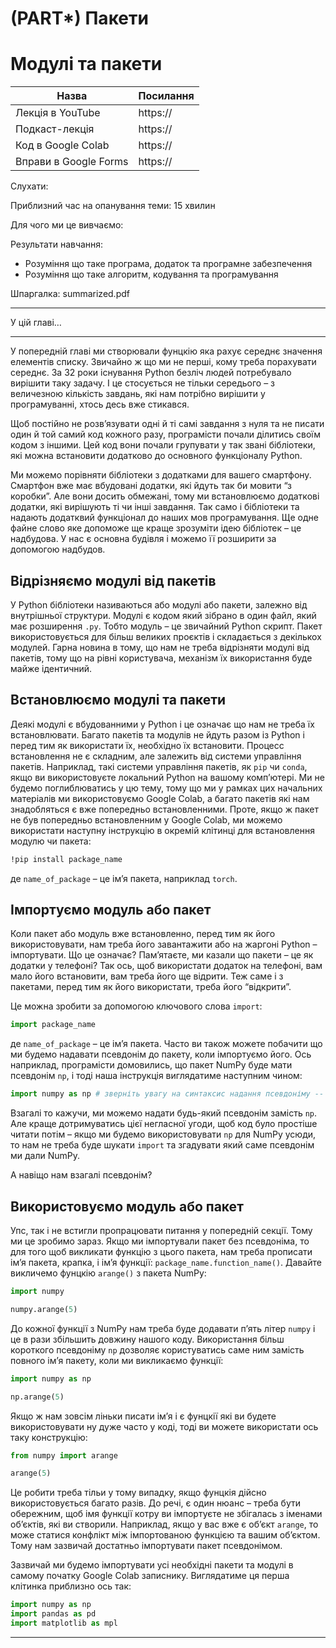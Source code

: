 # (PART\*) Пакети {-}

# Модулі та пакети 

| Назва                 | Посилання |
|-----------------------|-----------|
| Лекція в YouTube      | https://  |
| Подкаст-лекція        | https://  |
| Код в Google Colab    | https://  |
| Вправи в Google Forms | https://  |

Слухати:

Приблизний час на опанування теми: 15 хвилин

Для чого ми це вивчаємо:

Результати навчання:

- Розуміння що таке програма, додаток та програмне забезпечення
- Розуміння що таке алгоритм, кодування та програмування 

Шпаргалка: summarized.pdf

---

У цій главі...

---

У попередній главі ми створювали фунцкію яка рахує середнє значення елементів списку. Звичайно ж що ми не перші, кому треба порахувати середнє. За 32 роки існування Python безліч людей потребувало вирішити таку задачу. І це стосується не тільки середього -- з величезною кількість завдань, які нам потрібно вирішити у програмуванні, хтось десь вже стикався. 

Щоб постійно не розв'язувати одні й ті самі завдання з нуля та не писати один й той самий код кожного разу, програмісти почали ділитись своїм кодом з іншими. Цей код вони почали групувати у так звані бібліотеки, які можна встановити додатково до основного функціоналу Python.

Ми можемо порівняти бібліотеки з додатками для вашего смартфону. Смартфон вже має вбудовані додатки, які йдуть так би мовити "з коробки". Але вони досить обмежані, тому ми встановлюємо додаткові додатки, які вирішують ті чи інші завдання. Так само і бібліотеки та надають додатквий функціонал до наших мов програмування. Ще одне файне слово яке допоможе ще краще зрозуміти ідею бібліотек -- це надбудова. У нас є основна будівля і можемо її розширити за допомогою надбудов. 

## Відрізняємо модулі від пакетів

У Python бібліотеки називаються або модулі або пакети, залежно від внутрішньої структури. Модулі є кодом який зібрано в один файл, який має розширення `.py`. Тобто модуль -- це звичайний Python скрипт. Пакет використовується для більш великих проєктів і складається з декількох модулей. Гарна новина в тому, що нам не треба відрізняти модулі від пакетів, тому що на рівні користувача, механізм їх використання буде майже ідентичний.

## Встановлюємо модулі та пакети

Деякі модулі є вбудованними у Python і це означає що нам не треба їх встановлювати. Багато пакетів та модулів не йдуть разом із Python і перед тим як використати їх, необхідно їх встановити. Процесс встановлення не є складним, але залежить від системи управління пакетів. Наприклад, такі системи управління пакетів, як `pip` чи `conda`, якщо ви використовуєте локальний Python на вашому комп'ютері. Ми не будемо поглиблюватись у цю тему, тому що ми у рамках цих начальних матеріалів ми використовуємо Google Colab, а багато пакетів які нам знадобляться є вже попередньо встановленними. Проте, якщо ж пакет не був попередньо встановленним у Google Colab, ми можемо використати наступну інструкцію в окремій клітинці для встановлення модулю чи пакета: 

```bash
!pip install package_name
```

де `name_of_package` -- це ім'я пакета, наприклад `torch`.

## Імпортуємо модуль або пакет

Коли пакет або модуль вже встановленно, перед тим як його використовувати, нам треба його завантажити або на жаргоні Python -- імпортувати. Що це означає? Пам'ятаєте, ми казали що пакети -- це як додатки у телефоні? Так ось, щоб використати додаток на телефоні, вам мало його встановити, вам треба його ще відрити. Теж саме і з пакетами, перед тим як його використати, треба його "відкрити".

Це можна зробити за допомогою ключового слова `import`:

```python
import package_name
```

де `name_of_package` -- це ім'я пакета. Часто ви також можете побачити що ми будемо надавати псевдонім до пакету, коли імпортуємо його. Ось наприклад, програмісти домовились, що пакет NumPy буде мати псевдонім `np`, і тоді наша інструкція виглядатиме наступним чином: 

```python
import numpy as np # зверніть увагу на синтаксис надання псевдоніму -- as
```

Взагалі то кажучи, ми можемо надати будь-який псевдонім замість `np`. Але краще дотримуватись цієї негласної угоди, щоб код було простіше читати потім -- якщо ми будемо використовувати `np` для NumPy усюди, то нам не треба буде шукати `import` та згадувати який саме псевдонім ми дали NumPy.

А навіщо нам взагалі псевдонім?

## Використовуємо модуль або пакет

Упс, так і не встигли пропрацювати питання у попередній секції. Тому ми це зробимо зараз. Якщо ми імпортували пакет без псевдоніма, то для того щоб викликати функцію з цього пакета, нам треба прописати ім'я пакета, крапка, і ім'я функції: `package_name.function_name()`. Давайте викличемо фунцкію `arange()` з пакета NumPy:

```python
import numpy 

numpy.arange(5)
```

До кожної функції з NumPy нам треба буде додавати п'ять літер `numpy` і це в рази збільшить довжину нашого коду. Використання більш короткого псевдоніму `np` дозволяє користуватись саме ним замість повного ім'я пакету, коли ми викликаємо функції: 

```python
import numpy as np

np.arange(5)
```

Якщо ж нам зовсім ліньки писати ім'я і є фунцкії які ви будете використовувати ну дуже часто у коді, тоді ви можете використати ось таку конструкцію: 

```python
from numpy import arange

arange(5)
```

Це робити треба тільи у тому випадку, якщо фунцкія дійсно використовується багато разів. До речі, є один нюанс -- треба бути обережним, щоб імя функції котру ви імпортуєте не збігалась з іменами об'єктів, які ви створили. Наприклад, якщо у вас вже є об'єкт `arange`, то може статися конфлікт між імпортованою функцією та вашим об'єктом. Тому нам зазвичай достатньо імпортувати пакет псевдонімом.

Зазвичай ми будемо імпортувати усі необхідні пакети та модулі в самому початку Google Colab записнику. Виглядатиме ця перша клітинка приблизно ось так: 

```python
import numpy as np
import pandas as pd
import matplotlib as mpl
```

---

